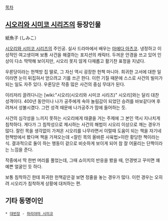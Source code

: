 [[목차]]

== [[시오리와 시미코 시리즈]]의 등장인물 ==
紙魚子 (しみこ）

[[시오리와 시미코 시리즈]]의 주인공. 실사 드라마에서 배우는 [[마에다 아츠코]]. 냉정하고 이성적인 여고생이며 보통 사건을 해결하는 포지션의 캐릭터. 두꺼운 안경을 쓰고 있어 인상이 다소 딱딱해 보이지만, 시오리 못지 않게 다채롭고 활기찬 표정을 지녔다.

우론당이라는 헌책방 집 딸로, 그 자신 역시 굉장한 헌책 마니아. 희귀한 고서에 대한 일이라면 눈이 뒤집혀서 얻으려고 기를 쓰곤 한다. 이런 기질 때문에 스스로 사건의 빌미가 되는 일도 자주 있다. 우론당은 작중 많은 사건의 중심 무대가 된다.

이리저리 끌려다니는 [wiki:"시오리(시오리와 시미코 시리즈)" 시오리]와는 달리 대찬 성격이다. 400년 동안이나 나가 공주에게 속아 놀림감이 되었던 승려를 바보같다며 후려쳐서 성불시켰다. 그런 성격 때문에 나가공주가 맘에 들어하는 듯.

사건의 심각성을 느끼지 못하는 시오리에게 태클을 거는 주제에 그 본인 역시 지나치게 침착하다. 게다가 그 침착성으로 제시하는 사건의 해법이 시오리 이상으로 깨는 경우가 많다. 잘린 목을 생각없이 가져온 시오리를 나무라면서 이럴때 도움이 되는 책을 자기네 헌책방에서 봤다며 책을 가져오는데 <잘린 목의 올바른 사육법>이란 황당한 책이라는 식. 결과적으로 둘이 하는 행동이 겉으로 비슷하게 보이게 되어 참 잘 어울리는 단짝이라는 느낌을 준다.

작중에서 딱 한번 머리를 풀었는데, 그때 쇼이치의 반응을 봤을 때, 안경벗고 꾸미면 꽤 예쁜 얼굴인 듯 하다.

보통 침착하긴 한데 희귀한 헌책같은걸 보면 정줄을 놓는 경우가 많다.  이런 경우는 오히려 시오리가 침착하게 상황에 대처하는 편.

== 기타 동명이인 ==
 * [[대번장]] - [[하리야마 시미코]]
